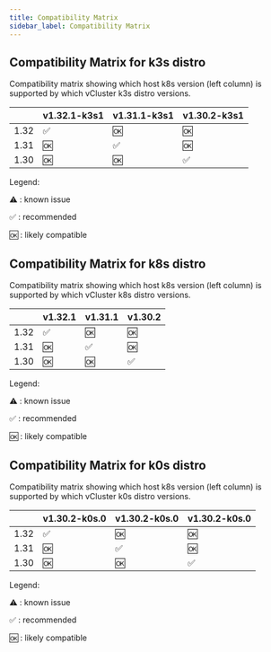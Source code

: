 ```yaml
---
title: Compatibility Matrix
sidebar_label: Compatibility Matrix
---
```


## Compatibility Matrix for k3s distro

Compatibility matrix showing which host k8s version (left column) is supported by which vCluster k3s distro versions.

|      |    v1.32.1-k3s1    |    v1.31.1-k3s1    |    v1.30.2-k3s1    |
|------|--------------------|--------------------|--------------------|
| 1.32 | :white_check_mark: | :ok:               | :ok:               |
| 1.31 | :ok:               | :white_check_mark: | :ok:               |
| 1.30 | :ok:               | :ok:               | :white_check_mark: |


Legend:

:warning: : known issue

:white_check_mark: : recommended

:ok: : likely compatible

## Compatibility Matrix for k8s distro

Compatibility matrix showing which host k8s version (left column) is supported by which vCluster k8s distro versions.

|      |      v1.32.1       |      v1.31.1       |      v1.30.2       |
|------|--------------------|--------------------|--------------------|
| 1.32 | :white_check_mark: | :ok:               | :ok:               |
| 1.31 | :ok:               | :white_check_mark: | :ok:               |
| 1.30 | :ok:               | :ok:               | :white_check_mark: |


Legend:

:warning: : known issue

:white_check_mark: : recommended

:ok: : likely compatible

## Compatibility Matrix for k0s distro

Compatibility matrix showing which host k8s version (left column) is supported by which vCluster k0s distro versions.

|      |   v1.30.2-k0s.0    |   v1.30.2-k0s.0    |   v1.30.2-k0s.0    |
|------|--------------------|--------------------|--------------------|
| 1.32 | :white_check_mark: | :ok:               | :ok:               |
| 1.31 | :ok:               | :white_check_mark: | :ok:               |
| 1.30 | :ok:               | :ok:               | :white_check_mark: |


Legend:

:warning: : known issue

:white_check_mark: : recommended

:ok: : likely compatible

